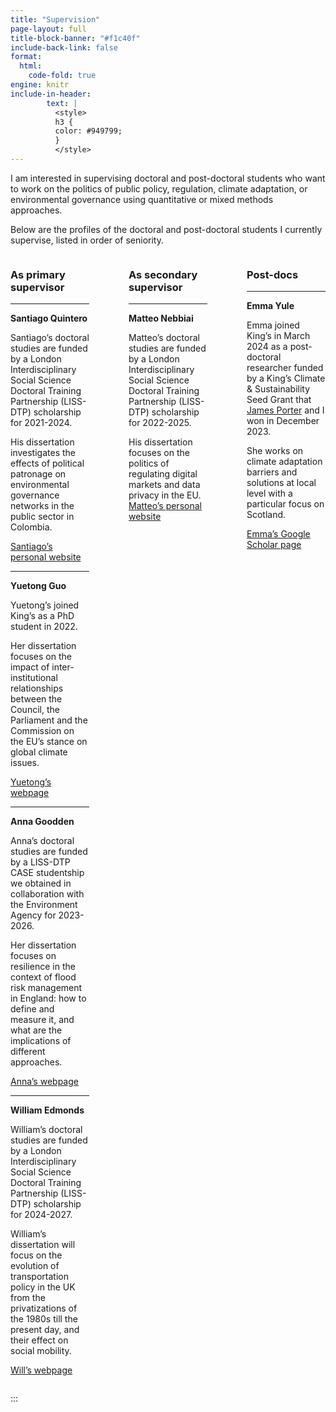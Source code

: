 ```yaml
---
title: "Supervision"
page-layout: full
title-block-banner: "#f1c40f"
include-back-link: false
format: 
  html:
    code-fold: true
engine: knitr
include-in-header: 
        text: |
          <style>
          h3 {
          color: #949799;
          }
          </style>
---
```


<style>

title-block-header {
  margin-block-end: 1rem;
  position: relative;
  margin-top: -1px;
  height: 80px;
}

.quarto-title-banner {
  margin-block-end: 1rem;
  position: relative;
  margin-top: -20px;
  height: 85%;
}

</style>

I am interested in supervising doctoral and post-doctoral students who want to work on the politics of public policy, regulation, climate adaptation, or environmental governance using quantitative or mixed methods approaches.  

Below are the profiles of the doctoral and post-doctoral students I currently supervise, listed in order of seniority.

<!--  https://stackoverflow.com/questions/74162212/two-columns-layout-in-quarto -->

:::: {.columns}

::: {.column width="30%"}

### As primary supervisor

---------------------------

**Santiago Quintero**

Santiago's doctoral studies are funded by a London Interdisciplinary Social Science Doctoral Training Partnership (LISS-DTP) scholarship for 2021-2024. 

His dissertation investigates the effects of political patronage on environmental governance networks in the public sector in Colombia.

[Santiago's personal website](https://squinterosuarez.com/)


---------------------------

**Yuetong Guo**

Yuetong's joined King's as a PhD student in 2022. 

Her dissertation focuses on the impact of inter-institutional relationships between the Council, the Parliament and the Commission on the EU's stance on global climate issues.

[Yuetong's webpage](https://www.kcl.ac.uk/people/yuetong-guo)

---------------------------


**Anna Goodden**

Anna's doctoral studies are funded by a LISS-DTP CASE studentship we obtained in collaboration with the Environment Agency for 2023-2026. 

Her dissertation focuses on resilience in the context of flood risk management in England: how to define and measure it, and what are the implications of different approaches.

[Anna's webpage](https://www.kcl.ac.uk/people/anna-goodden)

---------------------------

**William Edmonds**

William's doctoral studies are funded by a London Interdisciplinary Social Science Doctoral Training Partnership (LISS-DTP) scholarship for 2024-2027.

William's dissertation will focus on the evolution of transportation policy in the UK from the privatizations of the 1980s till the present day, and their effect on social mobility.

[Will's webpage](https://www.kcl.ac.uk/people/will-edmonds)

:::

::: {.column width="5%"}
<!-- empty column to create gap -->
:::

::: {.column width="30%"}
### As secondary supervisor

---------------------------

**Matteo Nebbiai**

Matteo's doctoral studies are funded by a London Interdisciplinary Social Science Doctoral Training Partnership (LISS-DTP) scholarship for 2022-2025. 

His dissertation focuses on the politics of regulating digital markets and data privacy in the EU.
[Matteo's personal website](https://www.matteonebbiai.site/)

:::

::: {.column width="5%"}
<!-- empty column to create gap -->
:::

::: {.column width="30%"}
### Post-docs

---------------------------

**Emma Yule** 

Emma joined King's in March 2024 as a post-doctoral researcher funded by a King's Climate & Sustainability Seed Grant that [James Porter](https://www.kcl.ac.uk/people/james-porter) and I won in December 2023. 

She works on climate adaptation barriers and solutions at local level with a particular focus on Scotland. 

[Emma's Google Scholar page](https://scholar.google.com/citations?user=0cU_xl0AAAAJ&hl=en)
:::

::::








:::